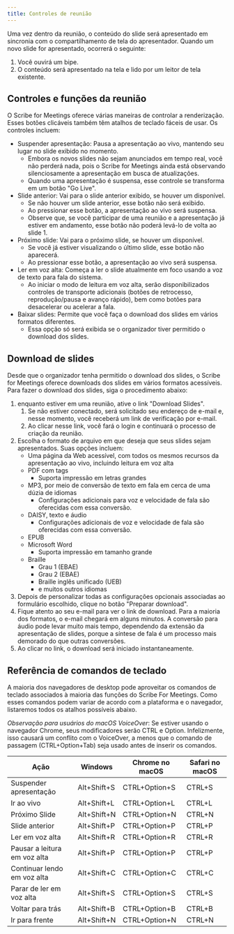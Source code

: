 ```yaml
---
title: Controles de reunião
---
```



Uma vez dentro da reunião, o conteúdo do slide será apresentado em sincronia com o compartilhamento de tela do apresentador. Quando um novo slide for apresentado, ocorrerá o seguinte:
1. Você ouvirá um bipe.
1. O conteúdo será apresentado na tela e lido por um leitor de tela existente.

## Controles e funções da reunião

O Scribe for Meetings oferece várias maneiras de controlar a renderização. Esses botões clicáveis também têm atalhos de teclado fáceis de usar. Os controles incluem:
* Suspender apresentação: Pausa a apresentação ao vivo, mantendo seu lugar no slide exibido no momento.      
    * Embora os novos slides não sejam anunciados em tempo real, você não perderá nada, pois o Scribe for Meetings ainda está observando silenciosamente a apresentação em busca de atualizações.
    * Quando uma apresentação é suspensa, esse controle se transforma em um botão "Go Live".
* Slide anterior: Vai para o slide anterior exibido, se houver um disponível.
    * Se não houver um slide anterior, esse botão não será exibido.
    * Ao pressionar esse botão, a apresentação ao vivo será suspensa.
    * Observe que, se você participar de uma reunião e a apresentação já estiver em andamento, esse botão não poderá levá-lo de volta ao slide 1.
* Próximo slide: Vai para o próximo slide, se houver um disponível.
    * Se você já estiver visualizando o último slide, esse botão não aparecerá.
    * Ao pressionar esse botão, a apresentação ao vivo será suspensa.
* Ler em voz alta: Começa a ler o slide atualmente em foco usando a voz de texto para fala do sistema.
    * Ao iniciar o modo de leitura em voz alta, serão disponibilizados controles de transporte adicionais (botões de retrocesso, reprodução/pausa e avanço rápido), bem como botões para desacelerar ou acelerar a fala.
* Baixar slides: Permite que você faça o download dos slides em vários formatos diferentes.
    * Essa opção só será exibida se o organizador tiver permitido o download dos slides.

## Download de slides

Desde que o organizador tenha permitido o download dos slides, o Scribe for Meetings oferece downloads dos slides em vários formatos acessíveis. Para fazer o download dos slides, siga o procedimento abaixo:
1. enquanto estiver em uma reunião, ative o link "Download Slides".
	1. Se não estiver conectado, será solicitado seu endereço de e-mail e, nesse momento, você receberá um link de verificação por e-mail.
	1. Ao clicar nesse link, você fará o login e continuará o processo de criação da reunião.
1. Escolha o formato de arquivo em que deseja que seus slides sejam apresentados. Suas opções incluem:
    * Uma página da Web acessível, com todos os mesmos recursos da apresentação ao vivo, incluindo leitura em voz alta
    * PDF com tags
        * Suporta impressão em letras grandes
    * MP3, por meio de conversão de texto em fala em cerca de uma dúzia de idiomas
        * Configurações adicionais para voz e velocidade de fala são oferecidas com essa conversão.
    * DAISY, texto e áudio
        * Configurações adicionais de voz e velocidade de fala são oferecidas com essa conversão.
    * EPUB
    * Microsoft Word
        * Suporta impressão em tamanho grande
    * Braille
        * Grau 1 (EBAE)
        * Grau 2 (EBAE)
        * Braille inglês unificado (UEB)
        * e muitos outros idiomas
1. Depois de personalizar todas as configurações opcionais associadas ao formulário escolhido, clique no botão "Preparar download".
1. Fique atento ao seu e-mail para ver o link de download. Para a maioria dos formatos, o e-mail chegará em alguns minutos. A conversão para áudio pode levar muito mais tempo, dependendo da extensão da apresentação de slides, porque a síntese de fala é um processo mais demorado do que outras conversões.
1. Ao clicar no link, o download será iniciado instantaneamente.

## Referência de comandos de teclado

A maioria dos navegadores de desktop pode aproveitar os comandos de teclado associados à maioria das funções do Scribe For Meetings. Como esses comandos podem variar de acordo com a plataforma e o navegador, listaremos todos os atalhos possíveis abaixo.

*Observação para usuários do macOS VoiceOver*: Se estiver usando o navegador Chrome, seus modificadores serão CTRL e Option. Infelizmente, isso causará um conflito com o VoiceOver, a menos que o comando de passagem (CTRL+Option+Tab) seja usado antes de inserir os comandos.

Ação | Windows | Chrome no macOS | Safari no macOS
--- | --- | --- | ---
Suspender apresentação | Alt+Shift+S | CTRL+Option+S | CTRL+S
Ir ao vivo | Alt+Shift+L | CTRL+Option+L | CTRL+L
Próximo Slide | Alt+Shift+N | CTRL+Option+N | CTRL+N
Slide anterior | Alt+Shift+P | CTRL+Option+P | CTRL+P
Ler em voz alta | Alt+Shift+R | CTRL+Option+R | CTRL+R
Pausar a leitura em voz alta | Alt+Shift+P | CTRL+Option+P | CTRL+P
Continuar lendo em voz alta | Alt+Shift+C | CTRL+Option+C | CTRL+C
Parar de ler em voz alta | Alt+Shift+S | CTRL+Option+S | CTRL+S
Voltar para trás | Alt+Shift+B | CTRL+Option+B | CTRL+B
Ir para frente | Alt+Shift+N | CTRL+Option+N | CTRL+N

